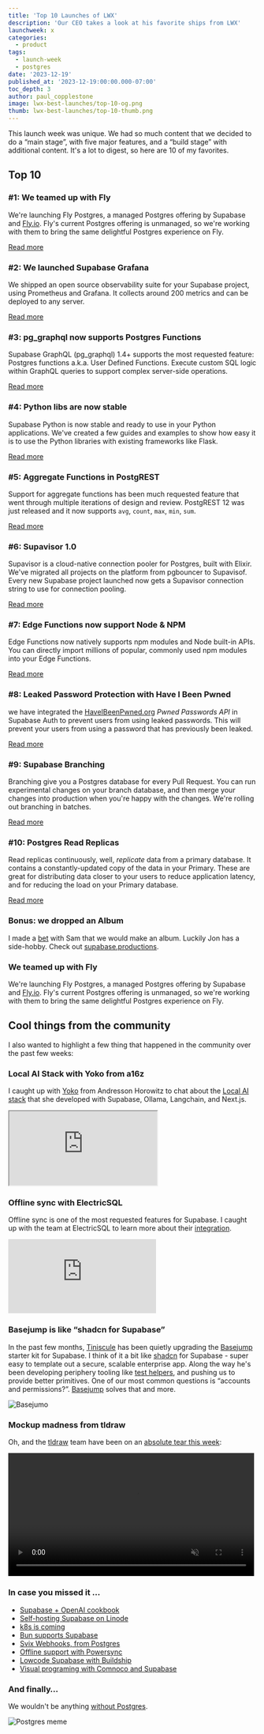 ```yaml
---
title: 'Top 10 Launches of LWX'
description: 'Our CEO takes a look at his favorite ships from LWX'
launchweek: x
categories:
  - product
tags:
  - launch-week
  - postgres
date: '2023-12-19'
published_at: '2023-12-19:00:00.000-07:00'
toc_depth: 3
author: paul_copplestone
image: lwx-best-launches/top-10-og.png
thumb: lwx-best-launches/top-10-thumb.png
---
```


This launch week was unique. We had so much content that we decided to do a “main stage”, with five major features, and a “build stage” with additional content. It's a lot to digest, so here are 10 of my favorites.

## Top 10

### #1: We teamed up with Fly

We're launching Fly Postgres, a managed Postgres offering by Supabase and [Fly.io](http://fly.io/). Fly's current Postgres offering is unmanaged, so we're working with them to bring the same delightful Postgres experience on Fly.

[Read more](/blog/postgres-on-fly-by-supabase)

### #2: We launched Supabase Grafana

We shipped an open source observability suite for your Supabase project, using Prometheus and Grafana. It collects around 200 metrics and can be deployed to any server.

[Read more](/supabase/supabase-grafana)

### #3: pg_graphql now supports Postgres Functions

Supabase GraphQL (pg_graphql) 1.4+ supports the most requested feature: Postgres functions a.k.a. User Defined Functions. Execute custom SQL logic within GraphQL queries to support complex server-side operations.

[Read more](/blog/pg-graphql-postgres-functions)

### #4: Python libs are now stable

Supabase Python is now stable and ready to use in your Python applications. We've created a few guides and examples to show how easy it is to use the Python libraries with existing frameworks like Flask.

[Read more](/blog/client-libraries-v2)

### #5: Aggregate Functions in PostgREST

Support for aggregate functions has been much requested feature that went through multiple iterations of design and review. PostgREST 12 was just released and it now supports `avg`, `count`, `max`, `min`, `sum`.

[Read more](/blog/postgrest-12)

### #6: Supavisor 1.0

Supavisor is a cloud-native connection pooler for Postgres, built with Elixir. We've migrated all projects on the platform from pgbouncer to Supavisof. Every new Supabase project launched now gets a Supavisor connection string to use for connection pooling.

[Read more](/blog/supavisor-postgres-connection-pooler)

### #7: Edge Functions now support Node & NPM

Edge Functions now natively supports npm modules and Node built-in APIs. You can directly import millions of popular, commonly used npm modules into your Edge Functions.

[Read more](/blog/edge-functions-node-npm)

### #8: Leaked Password Protection with Have I Been Pwned

we have integrated the [HaveIBeenPwned.org](https://haveibeenpwned.com/) _Pwned Passwords API_ in Supabase Auth to prevent users from using leaked passwords. This will prevent your users from using a password that has previously been leaked.

[Read more](/blog/supabase-auth-identity-linking-hooks)

### #9: Supabase Branching

Branching give you a Postgres database for every Pull Request. You can run experimental changes on your branch database, and then merge your changes into production when you're happy with the changes. We're rolling out branching in batches.

[Read more](/blog/supabase-branching)

### #10: Postgres Read Replicas

Read replicas continuously, well, _replicate_ data from a primary database. It contains a constantly-updated copy of the data in your Primary. These are great for distributing data closer to your users to reduce application latency, and for reducing the load on your Primary database.

[Read more](/blog/introducing-read-replicas)

### Bonus: we dropped an Album

I made a [bet](https://twitter.com/kiwicopple/status/1664118998169014273) with Sam that we would make an album. Luckily Jon has a side-hobby. Check out [supabase.productions](https://supabase.productions/).

### We teamed up with Fly

We're launching Fly Postgres, a managed Postgres offering by Supabase and [Fly.io](http://fly.io/). Fly's current Postgres offering is unmanaged, so we're working with them to bring the same delightful Postgres experience on Fly.

## Cool things from the community

I also wanted to highlight a few thing that happened in the community over the past few weeks:

### Local AI Stack with Yoko from a16z

I caught up with [Yoko](https://twitter.com/stuffyokodraws) from Andresson Horowitz to chat about the [Local AI stack](https://github.com/ykhli/local-ai-stack) that she developed with Supabase, Ollama, Langchain, and Next.js.

<div className="video-container">
  <iframe
    className="w-full"
    src="https://www.youtube-nocookie.com/embed/uUsBSr4rCpM"
    title="YouTube video player"
    allow="accelerometer; autoplay; clipboard-write; encrypted-media; fullscreen; gyroscope; picture-in-picture; web-share"
    allowfullscreen
  />
</div>

### OpenBB **Didier Lopes, the CEO of OpenBB**

Didier explained the origins of [OpenBB Terminal](https://github.com/OpenBB-finance/OpenBBTerminal), the first financial terminal that is free and fully open source. He shared some details about the integration that he's building with Supabase.

<div className="video-container">
  <iframe
    className="w-full"
    src="https://www.youtube-nocookie.com/embed/lHmCshk4pJc"
    title="YouTube video player"
    frameBorder="0"
    allow="accelerometer; autoplay; clipboard-write; encrypted-media; gyroscope; picture-in-picture; web-share"
    allowfullscreen
  ></iframe>
</div>

### Offline sync with ElectricSQL

Offline sync is one of the most requested features for Supabase. I caught up with the team at ElectricSQL to learn more about their [integration](https://supabase.com/partners/integrations/electricsql).

<div className="video-container">
  <iframe
    className="w-full"
    src="https://www.youtube-nocookie.com/embed/2wlXszWz_Uc"
    title="YouTube video player"
    frameBorder="0"
    allow="accelerometer; autoplay; clipboard-write; encrypted-media; gyroscope; picture-in-picture; web-share"
    allowfullscreen
  ></iframe>
</div>

### Basejump is like “shadcn for Supabase”

In the past few months, [Tiniscule](https://twitter.com/tiniscule) has been quietly upgrading the [Basejump](https://usebasejump.com/) starter kit for Supabase. I think of it a bit like [shadcn](https://ui.shadcn.com/) for Supabase - super easy to template out a secure, scalable enterprise app. Along the way he's been developing periphery tooling like [test helpers](https://github.com/usebasejump/supabase-test-helpers), and pushing us to provide better primitives. One of our most common questions is “accounts and permissions?”. [Basejump](https://usebasejump.com) solves that and more.

![Basejumo](/images/blog/lwx-best-launches/basejump.png)

### Mockup madness from tldraw

Oh, and the [tldraw](https://www.tldraw.com/) team have been on an [absolute tear this week](https://twitter.com/tldraw/status/1734624421623521719):

<video width="99%" autoPlay loop muted playsInline controls={true}>
  <source
    src="https://xguihxuzqibwxjnimxev.supabase.co/storage/v1/object/public/videos/marketing/blog/lwx/tldraw.mp4"
    type="video/mp4"
  />
</video>

### In case you missed it …

- [Supabase + OpenAI cookbook](https://github.com/openai/openai-cookbook/pull/913)
- [Self-hosting Supabase on Linode](https://twitter.com/linode/status/1735068344410108170)
- [k8s is coming](https://github.com/supabase-community/supabase-kubernetes/pull/48)
- [Bun supports Supabase](https://twitter.com/bunjavascript/status/1734470860755566815)
- [Svix Webhooks, from Postgres](https://www.svix.com/blog/use-svix-from-supabase/)
- [Offline support with Powersync](https://www.powersync.com/blog/flutter-tutorial-building-an-offline-first-chat-app-with-supabase-and-powersync)
- [Lowcode Supabase with Buildship](https://docs.buildship.com/supabase)
- [Visual programing with Comnoco and Supabase](https://docs.comnoco.com/usecases/Supabase/)

### And finally…

We wouldn't be anything [without Postgres](https://twitter.com/supabase/status/1735377750788042824?s=20).

![Postgres meme](/images/blog/lwx-best-launches/postgres-meme.png)
